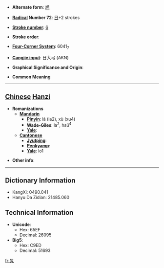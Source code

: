 * '''Alternate form''': [[旭]]

* '''[[Wiktionary:Chinese radical index| Radical]] Number 72''': [[Wiktionary:Chinese radical index 日|日]]+2 strokes

* '''[[Wiktionary:Chinese total strokes index|Stroke number]]''': [[Wiktionary:Chinese total strokes index 6|6]]

* '''Stroke order''': 

* '''[[Wiktionary:Chinese four corner index|Four-Corner System]]''': 6041<sub>7</sub>

* '''[[Wiktionary:Chinese Cangjie index|Cangjie input]]''': 日大弓 (AKN)

* '''Graphical Significance and Origin''': 

* '''Common Meaning'''

----

== [[Chinese]] [[Hanzi]] ==

* '''Romanizations'''
** '''[[Mandarin]]'''
*** '''[[Pinyin]]''': lá (la2), xù (xu4)
*** '''[[Wade-Giles]]''': la<sup>2</sup>, hsü<sup>4</sup>
*** '''[[Yale]]''': 
** '''[[Cantonese]]'''
*** '''[[Jyutping]]''':
*** '''[[Penkyamp]]''': 
*** '''[[Yale]]''': lo1

* '''Other info''': 

----

== Dictionary Information ==

* KangXi: 0490.041
* Hanyu Da Zidian: 21485.060

== Technical Information ==

* '''Unicode''':
** Hex: 65EF
** Decimal: 26095
* '''Big5''':
** Hex: C9ED
** Decimal: 51693

[[fr:旯]]